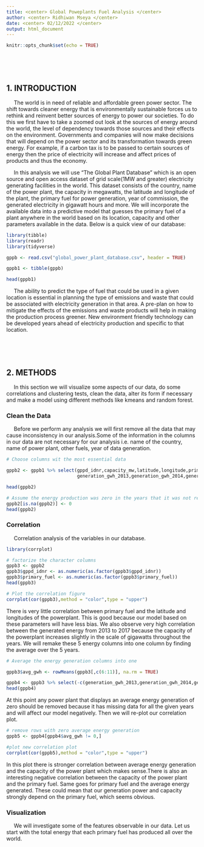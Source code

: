 ```yaml
---
title: <center> Global Poweplants Fuel Analysis </center>
author: <center> Ridhiwan Mseya </center>
date: <center> 02/12/2022 </center>
output: html_document
---
```


```r
knitr::opts_chunk$set(echo = TRUE)
```
 
<br>
 
<br>
  
## 1. INTRODUCTION

&nbsp;&nbsp;&nbsp;&nbsp; The world is in need of reliable and affordable green power sector. The shift towards cleaner energy that is environmentally sustainable forces us to rethink and reinvent better sources of energy to power our societies. To do this we first have to take a zoomed out look at the sources of energy around the world, the level of dependency towards those sources and their effects on the environment. Governments and companies will now make decisions that will depend on the power sector and its transformation towards green energy. For example, if a carbon tax is to be passed to certain sources of energy then the price of electricity will increase and affect prices of products and thus the economy.

&nbsp;&nbsp;&nbsp;&nbsp; In this analysis we will use "The Global Plant Database" which is an open source and open access dataset of grid scale(1MW and greater) electricity generating facilities in the world. This dataset consists of the country, name of the power plant, the capacity in megawatts, the latitude and longitude of the plant, the primary fuel for power generation, year of commission, the generated electricity in gigawatt hours and more. We will incorporate the available data into a predictive model that guesses the primary fuel of a plant anywhere in the world based on its location, capacity and other parameters available in the data. Below is a quick view of our database:

```r
library(tibble)
library(readr)
library(tidyverse)

gppb <- read.csv("global_power_plant_database.csv", header = TRUE)

gppb1 <- tibble(gppb)

head(gppb1)

```


&nbsp;&nbsp;&nbsp;&nbsp; The ability to predict the type of fuel that could be used in a given location is essential in planning the type of emissions and waste that could be associated with electricity generation in that area. A pre-plan on how to mitigate the effects of the emissions and waste products will help in making the production process greener. New environment friendly technology can be developed years ahead of electricity production and specific to that location.

<br>
 
<br>
  
## 2. METHODS


&nbsp;&nbsp;&nbsp;&nbsp; In this section we will visualize some aspects of our data, do some correlations and clustering tests, clean the data, alter its form if necessary and make a model using different methods like kmeans and random forest.


### Clean the Data

&nbsp;&nbsp;&nbsp;&nbsp; Before we perform any analysis we will first remove all the data that may cause inconsistency in our analysis.Some of the information in the columns in our data are not necessary for our analysis i.e. name of the country, name of power plant, other fuels, year of data generation.

```r
# Choose columns wit the most essential data

gppb2 <- gppb1 %>% select(gppd_idnr,capacity_mw,latitude,longitude,primary_fuel,
                          generation_gwh_2013,generation_gwh_2014,generation_gwh_2015,generation_gwh_2016,generation_gwh_2017,estimated_generation_gwh)

head(gppb2)

# Assume the energy production was zero in the years that it was not recorded
gppb2[is.na(gppb2)] <- 0
head(gppb2)

```




### Correlation

&nbsp;&nbsp;&nbsp;&nbsp; Correlation analysis of the variables in our database.

```r
library(corrplot)

# factorize the character columns
gppb3 <- gppb2
gppb3$gppd_idnr <- as.numeric(as.factor(gppb3$gppd_idnr))
gppb3$primary_fuel <- as.numeric(as.factor(gppb3$primary_fuel))
head(gppb3)

# Plot the correlation figure
corrplot(cor(gppb3),method = "color",type = "upper")

```

There is very little correlation between primary fuel and the latitude and longitudes of the powerplant. This is good because our model based on these parameters will have less bias. We also observe very high correlation between the generated energy from 2013 to 2017 because the capacity of the powerplant increases slightly in the scale of gigawatts throughout the years. We will remake these 5 energy columns into one column by finding the average over the 5 years.

```r
# Average the energy generation columns into one

gppb3$avg_gwh <- rowMeans(gppb3[,c(6:11)], na.rm = TRUE)

gppb4 <- gppb3 %>% select(-c(generation_gwh_2013,generation_gwh_2014,generation_gwh_2015,generation_gwh_2016,generation_gwh_2017,estimated_generation_gwh))
head(gppb4)


```

At this point any power plant that displays an average energy generation of zero should be removed because it has missing data for all the given years and will affect our model negatively. Then we will re-plot our correlation plot.

```r
# remove rows with zero average energy generation
gppb5 <- gppb4[gppb4$avg_gwh != 0,]

#plot new correlation plot
corrplot(cor(gppb5),method = "color",type = "upper")
```

In this plot there is stronger correlation between average energy generation and the capacity of the power plant which makes sense.There is also an interesting negative correlation between the capacity of the power plant and the primary fuel. Same goes for primary fuel and the average energy generated. These could mean that our generation power and capacity strongly depend on the primary fuel, which seems obvious.


### Visualization

&nbsp;&nbsp;&nbsp;&nbsp; We will investigate some of the features observable in our data. Let us start with the total energy that each primary fuel has produced all over the world.

```r


```


